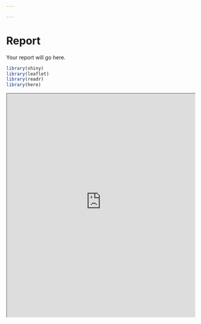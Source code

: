 ```yaml
---

---
```


# Report {-}

Your report will go here.

```r
library(shiny)
library(leaflet)
library(readr)
library(here)
```


::: {.center}
<iframe src="https://idsmac-aersog--pair.shinyapps.io/trees/" width="100%" height="600px"></iframe>
:::
